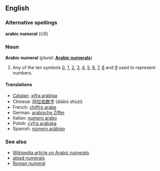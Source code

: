 ==English==

===Alternative spellings===
'''arabic numeral''' (''US'')

===Noun===
'''Arabic numeral'''  (''plural:'' '''[[Arabic numerals]]''')
# {{arithmetic}} Any of the ten symbols [[0]], [[1]], [[2]], [[3]], [[4]], [[5]], [[6]], [[7]], [[8]] and [[9]] used to represent numbers.  

====Translations====
*[[Catalan]]: [[xifra aràbiga]] {{f}}
*Chinese: [[阿拉伯数字]] (ālābó shùzì)
*French: [[chiffre arabe]] {{m}}
*German: [[arabische Ziffer]] {{f}}
*Italian: [[numero arabo]] {{m}}
*Polish: [[cyfra arabska]] {{f}}
*Spanish: [[número arábigo]] {{m}}

===See also===
*[[w:Arabic Numerals|Wikipedia article on Arabic numerals]]
*[[abjad numerals]]
*[[Roman numeral]]